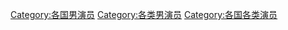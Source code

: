 {{Categories by country|nocat}}

[[Category:各国男演员|Category:各国男演员]]
[[Category:各类男演员|Category:各类男演员]]
[[Category:各国各类演员|Category:各国各类演员]]